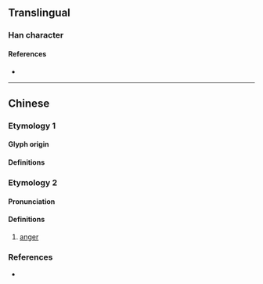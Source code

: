{{also|懷}}
{{character info}}
==Translingual==
{{stroke order|strokes=7}}
{{Han simplified forms|懷|懐|怀}}

===Han character===
{{Han char|rn=61|rad=心|as=04|sn=7|four=91090|canj=PMF|ids=⿰忄不}}

====References====
* {{Han ref|kx=0379.050|dkj=10412|dj=0707.110|hdz=42276.020|uh=6000|ud=24576|bh=CAE4|bd=51940}}

----

==Chinese==

===Etymology 1===

====Glyph origin====
{{Han simp|懷|f=褱|t=不}}

====Definitions====
{{zh-see|懷}}

===Etymology 2===
{{zh-forms}}

====Pronunciation====
{{zh-pron
|m=fù
|cat=n
}}

====Definitions====
{{zh-hanzi}}

# [[anger]]

===References===
* {{R:twedu|C03622}}